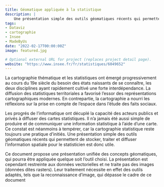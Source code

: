 ```yaml
---
title: Géomatique appliquée à la statistique
description: |
    Une présentation simple des outils géomatiques récents qui permettent de stocker, traiter et diffuser l'information spatiale
tags:
- Dataviz
- cartographie
- Insee
- MadeByUs
date: "2022-02-17T00:00:00Z"
image: featured.jpg

# Optional external URL for project (replaces project detail page).
website: "https://www.insee.fr/fr/statistiques/6049652"
---
```


La cartographie thématique et les statistiques ont émergé progressivement au cours du 19e siècle du besoin des états naissants de se connaître, les deux disciplines ayant rapidement cultivé une forte interdépendance. La diffusion des statistiques territoriales a favorisé l'essor des représentations cartographiques modernes. En contrepartie, la cartographie a nourri les réflexions sur la prise en compte de l'espace dans l'étude des faits sociaux.

Les progrés de l'informatique ont décuplé la capacité des acteurs publics et privés à diffuser des cartes statistiques. Il n'a jamais été aussi simple de produire et de communiquer une information statistique à l'aide d'une carte. Ce constat est néanmoins à tempérer, car la cartographie statistique reste toujours une pratique d'initiés. Une présentation simple des outils géomatiques récents qui permettent de stocker, traiter et diffuser l'information spatiale pour le statisticien est donc utile.

Ce document propose une présentation unifiée des concepts géomatiques, qui pourra être appliquée quelque soit l'outil choisi. La présentation est cependant restreinte aux données vectorielles et ne traite pas des images (données dites rasters). Leur traitement nécessite en effet des outils adaptés, tels que la reconnaissance d'image, qui dépasse le cadre de ce document
